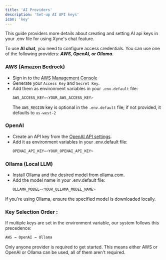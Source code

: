 ```yaml
---
title: 'AI Providers' 
description: 'Set-up AI API keys'
icon: 'key'
---
```


This guide providers more details about creating and setting AI api keys in your .env file for using Xyne's chat feature.

To use **AI chat**, you need to configure access credentials. You can use one of the following providers: ***AWS, OpenAI, or Ollama***.

### AWS (Amazon Bedrock) 

- Sign in to the [AWS Management Console](https://console.aws.amazon.com/console/home)
- Generate your ```Access Key``` and ```Secret Key```.
- Add them as environment variables in your ```.env.default``` file:
    ```javascript   .env.default
    AWS_ACCESS_KEY=<YOUR_AWS_ACCESS_KEY> 
    ```
    <Note> The ```AWS_REGION``` key is optional in the ```.env.default``` file; if not provided, it defaults to ```us-west-2``` </Note>

### OpenAI
- Create an API key from the [OpenAI API settings](https://platform.openai.com/settings/organization/api-keys).
- Add it as environment variables in your .env.default file:
    ```javascript .env.default
    OPENAI_API_KEY=<YOUR_OPENAI_API_KEY> 
    ```
### Ollama (Local LLM)
- Install Ollama and the desired model from ollama.com.
- Add the model name in your .env.default file:
    ```javascript .env.default
    OLLAMA_MODEL=<YOUR_OLLAMA_MODEL_NAME> 
    ```
<Tip> If you're using Ollama, ensure the specified model is downloaded locally. </Tip>    
### Key Selection Order : 
If multiple keys are set in the environment variable, our system follows this precedence:
```javascript 
AWS → OpenAI → Ollama
```
<Tip>Only anyone provider is required to get started. This means either AWS or OpenAI or Ollama can be used, all of them aren't required.</Tip>
